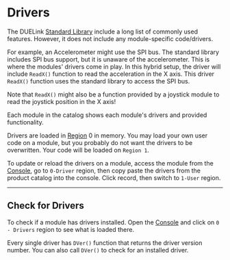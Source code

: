 # Drivers


The DUELink [Standard Library](../engine/stdlib) include a long list of commonly used features. However, it does not include any module-specific code/drivers.

For example, an Accelerometer might use the SPI bus. The standard library includes SPI bus support, but it is unaware of the accelerometer. This is where the modules' drivers come in play. In this hybrid setup, the driver will include `ReadX()` function to read the acceleration in the X axis. This driver `ReadX()` function uses the standard library to access the SPI bus.

Note that `ReadX()` might also be a function provided by a joystick module to read the joystick position in the X axis!

Each module in the catalog shows each module's drivers and provided functionality.

Drivers are loaded in [Region](./regions) 0 in memory. You may load your own user code on a module, but you probably do not want the drivers to be overwritten. Your code will be loaded on `Region 1`.

To update or reload the drivers on a module, access the module from the [Console](../console), go to `0-Driver` region, then copy paste the drivers from the product catalog into the console. Click record, then switch to `1-User` region.

---

## Check for Drivers

To check if a module has drivers installed. Open the [Console](../console) and click on `0 - Drivers` region to see what is loaded there.

Every single driver has `DVer()` function that returns the driver version number. You can also call `DVer()` to check for an installed driver.